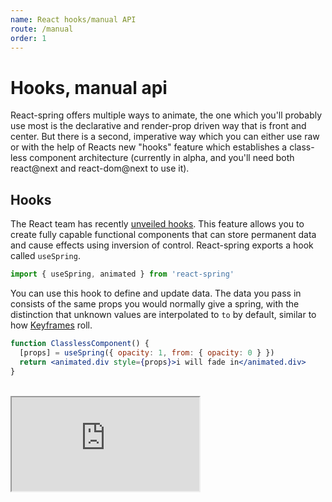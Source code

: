 ```yaml
---
name: React hooks/manual API
route: /manual
order: 1
---
```



# Hooks, manual api

<p>
  <span className="highlight">React-spring offers multiple ways to animate</span>, the one which you'll probably use most is the declarative and render-prop driven way that is front and center. But there is a second, imperative way which you can either use raw or with the help of Reacts new "hooks" feature which establishes a class-less component architecture (currently in alpha, and you'll need both react@next and react-dom@next to use it).
</p>

## Hooks

The React team has recently [unveiled hooks](https://conf.reactjs.org/). This feature allows you to create fully capable functional components that can store permanent data and cause effects using inversion of control. React-spring exports a hook called `useSpring`.

```jsx
import { useSpring, animated } from 'react-spring'
```

You can use this hook to define and update data. The data you pass in consists of the same props you would normally give a spring, with the distinction that unknown values are interpolated to `to` by default, similar to how [Keyframes](/keyframes) roll.

```jsx
function ClasslessComponent() {
  [props] = useSpring({ opacity: 1, from: { opacity: 0 } })
  return <animated.div style={props}>i will fade in</animated.div>
}
```

<br />
<iframe
  src="https://codesandbox.io/embed/426pvonqj0?fontsize=13&editorsize=60&hidenavigation=1&codemirror=1"
  style={{ width: '100%', height: 500, border: 0, borderRadius: 4, overflow: 'hidden' }}
  sandbox="allow-modals allow-forms allow-popups allow-scripts allow-same-origin" />
<p>

</p>
<br />

You can update spring data simply by overwriting the hook, it will remember previous values and animate adaptively. React will render once every time you change props, but the animation itself will be dealt with outside of React. `useSpring` is [native](/perf) by default.

```jsx
function ClasslessComponent({ opacity }) {
  [props] = useSpring({ opacity, from: { opacity: 0 } })
  return <animated.div style={props}>i will fade in</animated.div>
}
```

There is another way to update your spring outside of React, it returns an updater similar to `useState`. This will be extremely useful whenever you don't want React to influence rendering, for instance on input events. If you would store events using `useState` the component would basically refresh on every mouse-move, and that has a performance cost depending on how large your view is. You can probably work around that in async-React but the `set` updater makes that straight forward, it simply informs your animated values.

```jsx
function ClasslessComponent() {
  [props, set] = useSpring({ pos: [0, 0] })
  useEffect(() => {
    const handler = ({ clientX, clientY }) => set({ pos: [clientX, clientY] })
    window.addEventListener('mousemove', handler)
    return () => window.removeEventListener('mousemove', handler)
  }, [])
  return (
    <animated.div
      style={{ 
        transform: props.pos.interpolate((x,y) => `translate3d(${x}px,${x}px,0)`) 
      }}>
      i will move with your mouse
    </animated.div>
  )
}
```

You can also create natural trails by tying your hooks together, Whenever you update the first spring, either by overwrite it or by calling `set`, the others will naturally follow:

```jsx
const [{ pos1 }, set] = useSpring({ pos1: [0, 0] })
const [{ pos2 }] = useSpring({ pos2: pos1 })
const [{ pos3 }] = useSpring({ pos3: pos2 })
```

<br />

<iframe
  src="https://codesandbox.io/embed/ppxnl191zx?fontsize=13&editorsize=60&hidenavigation=1&codemirror=1&preview=preview"
  style={{ width: '100%', height: 500, border: 0, borderRadius: 4, overflow: 'hidden' }}
  sandbox="allow-modals allow-forms allow-popups allow-scripts allow-same-origin" />

## Controller

The `Controller` is react-springs heart, all primitives use it internally (including hooks). If you dislike render-props, and maybe hooks are too radical for you, then you perhaps this is what you are looking for as it gives you manual control without inversion of control. The api is very similar to the useSpring hook.

```jsx
import { Controller, animated } from 'react-spring'

class Test extends React.Component {
  state = { show: true }
  animations = new Controller({ opacity: 0 })
  toggle = this.setState(state => ({ show: !show }))
  render() {
    const props = this.animations.update({ opacity: this.state.show ? 1 : 0 })
    return (
      <>
        <button onClick={this.toggle}>click</button>
        <animated.div style={props}>I will fade</animated.div>
      </>
    )
  }
}
```
